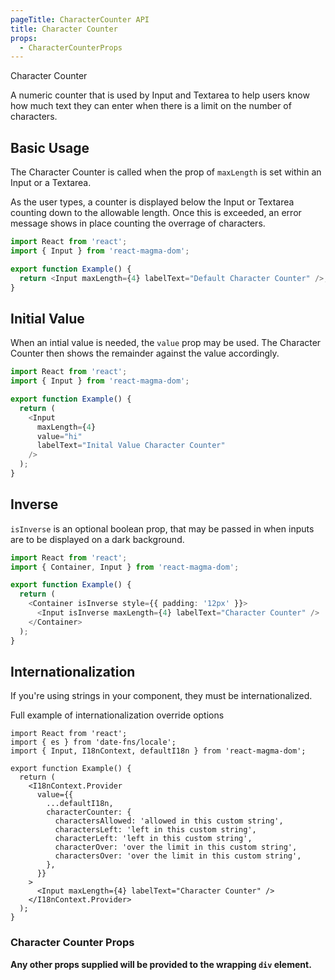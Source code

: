 ```yaml
---
pageTitle: CharacterCounter API
title: Character Counter
props:
  - CharacterCounterProps
---
```


<DocsHeading to="/design/character-counter/" type="api">
  Character Counter
</DocsHeading>

A numeric counter that is used by <Link to="/api/input">Input</Link> and <Link to="/api/textarea">Textarea</Link> to help users know how much text they can enter when there is a limit on the number of characters.

## Basic Usage

The Character Counter is called when the prop of `maxLength` is set within an <Link to="/api/input">Input</Link> or a <Link to="/api/textarea">Textarea</Link>.

As the user types, a counter is displayed below the Input or Textarea counting down to the allowable length. Once this is exceeded, an error message shows in place counting the overrage of characters.

```typescript
import React from 'react';
import { Input } from 'react-magma-dom';

export function Example() {
  return <Input maxLength={4} labelText="Default Character Counter" />;
}
```

## Initial Value

When an intial value is needed, the `value` prop may be used. The Character Counter then shows the remainder against the value accordingly.

```typescript
import React from 'react';
import { Input } from 'react-magma-dom';

export function Example() {
  return (
    <Input
      maxLength={4}
      value="hi"
      labelText="Inital Value Character Counter"
    />
  );
}
```

## Inverse

`isInverse` is an optional boolean prop, that may be passed in when inputs are to be displayed on a dark background.

```typescript
import React from 'react';
import { Container, Input } from 'react-magma-dom';

export function Example() {
  return (
    <Container isInverse style={{ padding: '12px' }}>
      <Input isInverse maxLength={4} labelText="Character Counter" />
    </Container>
  );
}
```

## Internationalization

If you're using strings in your component, they must be internationalized.

Full example of <Link to="/api/internationalization">internationalization override options</Link>

```tsx
import React from 'react';
import { es } from 'date-fns/locale';
import { Input, I18nContext, defaultI18n } from 'react-magma-dom';

export function Example() {
  return (
    <I18nContext.Provider
      value={{
        ...defaultI18n,
        characterCounter: {
          charactersAllowed: 'allowed in this custom string',
          charactersLeft: 'left in this custom string',
          characterLeft: 'left in this custom string',
          characterOver: 'over the limit in this custom string',
          charactersOver: 'over the limit in this custom string',
        },
      }}
    >
      <Input maxLength={4} labelText="Character Counter" />
    </I18nContext.Provider>
  );
}
```

### Character Counter Props

**Any other props supplied will be provided to the wrapping `div` element.**

<CharacterCounterProps />
